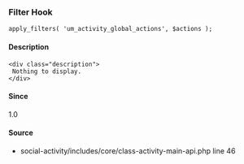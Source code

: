 
<UMBreadCrumb type="filter"/>

### Filter Hook    
    
```
apply_filters( 'um_activity_global_actions', $actions );
```

#### Description
    <div class="description">
     Nothing to display.
    </div>

#### Since
<div class="description">
1.0
</div>

#### Source
  - <Link href="https://github.com/ultimatemember/social-activity/tree/2.2.7/includes/core/class-activity-main-api.php#L46">social-activity/includes/core/class-activity-main-api.php</Link> <Link href="https://github.com/ultimatemember/social-activity/tree/2.2.7/includes/core/class-activity-main-api.php#L46">line 46</Link>

